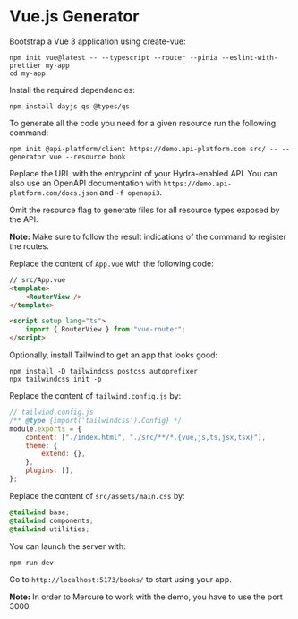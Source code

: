 # Vue.js Generator

Bootstrap a Vue 3 application using create-vue:

```console
npm init vue@latest -- --typescript --router --pinia --eslint-with-prettier my-app
cd my-app
```

Install the required dependencies:

```console
npm install dayjs qs @types/qs
```

To generate all the code you need for a given resource run the following command:

```console
npm init @api-platform/client https://demo.api-platform.com src/ -- --generator vue --resource book
```

Replace the URL with the entrypoint of your Hydra-enabled API.
You can also use an OpenAPI documentation with `https://demo.api-platform.com/docs.json` and `-f openapi3`.

Omit the resource flag to generate files for all resource types exposed by the API.

**Note:** Make sure to follow the result indications of the command to register the routes.

Replace the content of `App.vue` with the following code:

```html
// src/App.vue
<template>
    <RouterView />
</template>

<script setup lang="ts">
    import { RouterView } from "vue-router";
</script>
```

Optionally, install Tailwind to get an app that looks good:

```console
npm install -D tailwindcss postcss autoprefixer
npx tailwindcss init -p
```

Replace the content of `tailwind.config.js` by:

```js
// tailwind.config.js
/** @type {import('tailwindcss').Config} */
module.exports = {
    content: ["./index.html", "./src/**/*.{vue,js,ts,jsx,tsx}"],
    theme: {
        extend: {},
    },
    plugins: [],
};
```

Replace the content of `src/assets/main.css` by:

```css
@tailwind base;
@tailwind components;
@tailwind utilities;
```

You can launch the server with:

```console
npm run dev
```

Go to `http://localhost:5173/books/` to start using your app.

**Note:** In order to Mercure to work with the demo, you have to use the port 3000.

